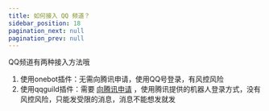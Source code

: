 ```yaml
---
title: 如何接入 QQ 频道？
sidebar_position: 18
pagination_next: null
pagination_prev: null
---
```



<FaqPre />

QQ频道有两种接入方法哦
1. 使用onebot插件：无需向腾讯申请，使用QQ号登录，有风控风险
2. 使用qqguild插件：需要 [向腾讯申请](https://koishi.js.org/plugins/adapter/qqguild.html#接入方法) ，使用腾讯提供的机器人登录方式，没有风控风险，只能发受限的消息，消息不能想发就发

<FaqPost />

